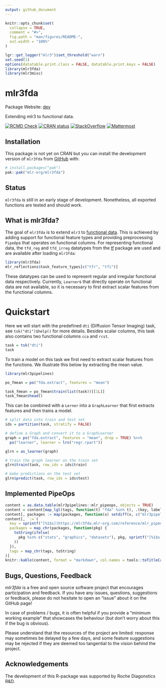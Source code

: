 ```yaml
---
output: github_document
---
```


```r
knitr::opts_chunk$set(
  collapse = TRUE,
  comment = "#>",
  fig.path = "man/figures/README-",
  out.width = "100%"
)

lgr::get_logger("mlr3")$set_threshold("warn")
set.seed(1)
options(datatable.print.class = FALSE, datatable.print.keys = FALSE)
library(mlr3fda)
library(mlr3misc)
```


# mlr3fda

Package Website: [dev](https://mlr3fda.mlr-org.com/)

Extending mlr3 to functional data.

<!-- badges: start -->
[![RCMD Check](https://github.com/mlr-org/mlr3fda/actions/workflows/rcmdcheck.yaml/badge.svg)](https://github.com/mlr-org/mlr3fda/actions/workflows/rcmdcheck.yaml)
[![CRAN status](https://www.r-pkg.org/badges/version/mlr3fda)](https://CRAN.R-project.org/package=mlr3fda)
[![StackOverflow](https://img.shields.io/badge/stackoverflow-mlr3-orange.svg)](https://stackoverflow.com/questions/tagged/mlr3)
[![Mattermost](https://img.shields.io/badge/chat-mattermost-orange.svg)](https://lmmisld-lmu-stats-slds.srv.mwn.de/mlr_invite/)
<!-- badges: end -->

## Installation

This package is not yet on CRAN but you can install the development version of `mlr3fda` from [GitHub](https://github.com/) with:

```r
# install.packages("pak")
pak::pak("mlr-org/mlr3fda")
```


## Status

`mlr3fda` is still in an early stage of development.
Nonetheless, all exported functions are tested and should work.

## What is mlr3fda?

The goal of `mlr3fda` is to extend `mlr3` to [functional data](https://en.wikipedia.org/wiki/Functional_data_analysis).
This is achieved by adding support for functional feature types and providing preprocessing `PipeOp`s that operates on functional columns.
For representing functional data, the `tfd_reg` and `tfd_irreg` datatypes from the [tf](https://github.com/tidyfun/tf) package are used and are available after loading `mlr3fda`:

```r
library(mlr3fda)
mlr_reflections$task_feature_types[c("tfr", "tfi")]
```

These datatypes can be used to represent regular and irregular functional data respectively.
Currently, `Learner`s that directly operate on functional data are not available, so it is necessary to first extract scalar features from the functional columns.

# Quickstart

Here we will start with the predefined `dti` (Diffusion Tensor Imaging) task, see `tsk("dti")$help()` for more details.
Besides scalar columns, this task also contains two functional columns `cca` and `rcst`.

```r
task = tsk("dti")
task
```

To train a model on this task we first need to extract scalar features from the functions.
We illustrate this below by extracting the mean value.

```r
library(mlr3pipelines)

po_fmean = po("fda.extract", features = "mean")

task_fmean = po_fmean$train(list(task))[[1L]]
task_fmean$head()
```

This can be combined with a `Lerner` into a `GraphLearner` that first extracts features and then trains a model.

```r
# split data into train and test set
ids = partition(task, stratify = FALSE)

# define a Graph and convert it to a GraphLearner
graph = po("fda.extract", features = "mean", drop = TRUE) %>>%
  po("learner", learner = lrn("regr.rpart"))

glrn = as_learner(graph)

# train the graph learner on the train set
glrn$train(task, row_ids = ids$train)

# make predictions on the test set
glrn$predict(task, row_ids = ids$test)
```

## Implemented PipeOps

```r
content = as.data.table(mlr3pipelines::mlr_pipeops, objects = TRUE)
content = content[map_lgl(tags, function(t) "fda" %in% t), .(key, label, packages, tags)]
content[, packages := map(packages, function(x) setdiff(x, c("mlr3pipelines", "mlr3fda")))]
content[, `:=`(
  key = sprintf("[%1$s](https://mlr3fda.mlr-org.com/reference/mlr_pipeops_%1$s)", key),
  packages = map_chr(packages, function(pkg) {
    toString(ifelse(
      pkg %in% c("stats", "graphics", "datasets"), pkg, sprintf("[%1$s](https://cran.r-project.org/package=%1$s)", pkg)
    ))
  }),
  tags = map_chr(tags, toString)
)]
knitr::kable(content, format = "markdown", col.names = tools::toTitleCase(names(content)))
```


## Bugs, Questions, Feedback

*mlr3fda* is a free and open source software project that
encourages participation and feedback. If you have any issues,
questions, suggestions or feedback, please do not hesitate to open an
“issue” about it on the GitHub page\!

In case of problems / bugs, it is often helpful if you provide a
“minimum working example” that showcases the behaviour (but don’t
worry about this if the bug is obvious).

Please understand that the resources of the project are limited:
response may sometimes be delayed by a few days, and some feature
suggestions may be rejected if they are deemed too tangential to the
vision behind the project.

## Acknowledgements

The development of this R-package was supported by Roche Diagonstics R&D.

